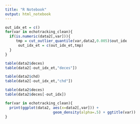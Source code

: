 ```yaml
---
title: "R Notebook"
output: html_notebook
---
```





```r
out_idx_et = c()
for(var in echotracking_clean){
  if(is.numeric(data2[,var])){
     tmp = cut_outlier_quantile(var,data2,0.005)$out_idx
      out_idx_et = c(out_idx_et,tmp) 
  }
}
```
```r
table(data2$deces)
table(data2[-out_idx_et,"deces"])
```
```r
table(data2$chd)
table(data2[-out_idx_et,"chd"])
```


```r
table(data2$deces)
table(data2$deces[-out_idx])
```



```r
for(var in echotracking_clean){
  print(ggplot(data2, aes(x=data2[,var])) + 
                      geom_density(alpha=.5) + ggtitle(var))
}

```



